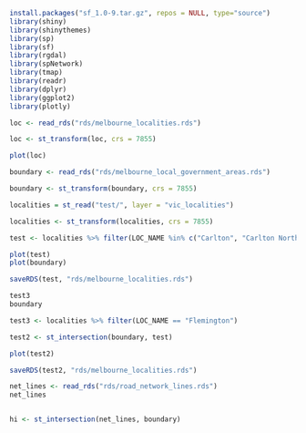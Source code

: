 ```r
install.packages("sf_1.0-9.tar.gz", repos = NULL, type="source")
library(shiny)
library(shinythemes)
library(sp)
library(sf)
library(rgdal)
library(spNetwork)
library(tmap)
library(readr)
library(dplyr)
library(ggplot2)
library(plotly)
```

```r
loc <- read_rds("rds/melbourne_localities.rds")
```

```r
loc <- st_transform(loc, crs = 7855)
```

```r
plot(loc)
```

```r
boundary <- read_rds("rds/melbourne_local_government_areas.rds")
```

```r
boundary <- st_transform(boundary, crs = 7855)
```

```r
localities = st_read("test/", layer = "vic_localities") 
```

```r
localities <- st_transform(localities, crs = 7855)
```

```r
test <- localities %>% filter(LOC_NAME %in% c("Carlton", "Carlton North", "Docklands", "East Melbourne", "Flemington", "Kensington", "Melbourne", "North Melbourne", "Parkville", "Port Melbourne", "South Wharf", "South Yarra", "Southbank", "West Melbourne"))
```

```r
plot(test)
plot(boundary)
```

```r
saveRDS(test, "rds/melbourne_localities.rds")
```

```r
test3
boundary
```

```r
test3 <- localities %>% filter(LOC_NAME == "Flemington")

test2 <- st_intersection(boundary, test)
```

```r
plot(test2)
```

```r
saveRDS(test2, "rds/melbourne_localities.rds")
```

```r
net_lines <- read_rds("rds/road_network_lines.rds")
net_lines


hi <- st_intersection(net_lines, boundary)
```
